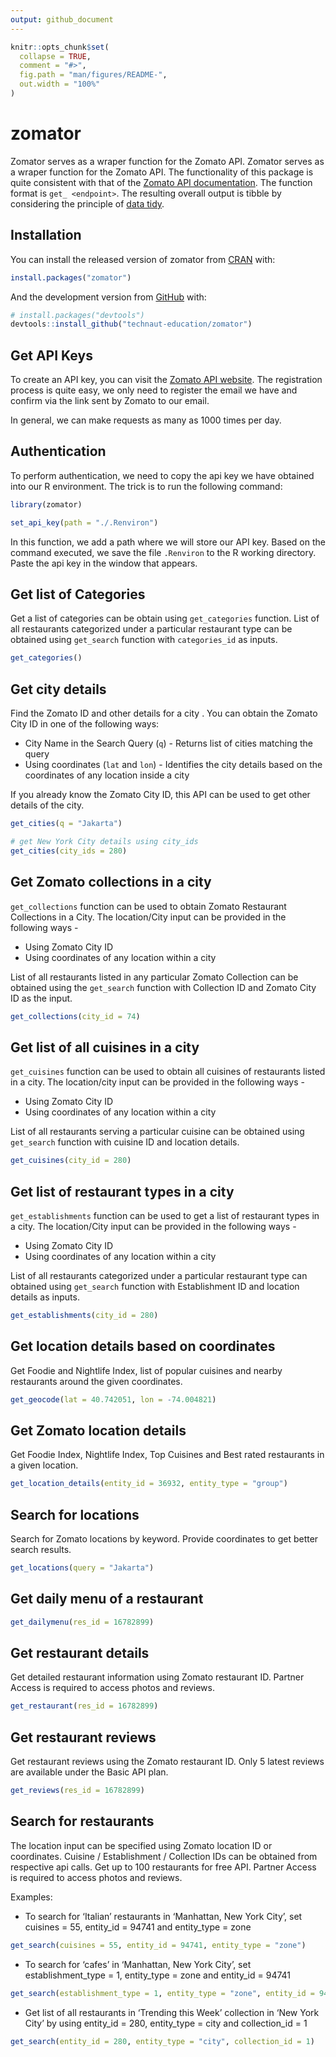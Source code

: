 ---
output: github_document
---

<!-- README.md is generated from README.Rmd. Please edit that file -->

```{r, include = FALSE}
knitr::opts_chunk$set(
  collapse = TRUE,
  comment = "#>",
  fig.path = "man/figures/README-",
  out.width = "100%"
)
```

# zomator

<!-- badges: start -->
<!-- badges: end -->

Zomator serves as a wraper function for the Zomato API. Zomator serves as a wraper function for the Zomato API. The functionality of this package is quite consistent with that of the [Zomato API documentation](https://developers.zomato.com/documentation?lang=id#/). The function format is `get_ <endpoint>`. The resulting overall output is tibble by considering the principle of [data tidy](https://vita.had.co.nz/papers/tidy-data.pdf).

## Installation

You can install the released version of zomator from [CRAN](https://CRAN.R-project.org) with:

``` r
install.packages("zomator")
```

And the development version from [GitHub](https://github.com/) with:

``` r
# install.packages("devtools")
devtools::install_github("technaut-education/zomator")
```
## Get API Keys

To create an API key, you can visit the [Zomato API website](https://developers.zomato.com/api?lang=id#headline2). The registration process is quite easy, we only need to register the email we have and confirm via the link sent by Zomato to our email. 

In general, we can make requests as many as 1000 times per day.


## Authentication

To perform authentication, we need to copy the api key we have obtained into our R environment. The trick is to run the following command:

```{r}
library(zomator)
```

```{r, eval=FALSE}
set_api_key(path = "./.Renviron")
```

In this function, we add a path where we will store our API key. Based on the command executed, we save the file `.Renviron` to the R working directory. Paste the api key in the window that appears.

## Get list of Categories

Get a list of categories can be obtain using `get_categories` function. List of all restaurants categorized under a particular restaurant type can be obtained using `get_search` function with `categories_id` as inputs.

```{r, cache=TRUE}
get_categories()
```

## Get city details

Find the Zomato ID and other details for a city . You can obtain the Zomato City ID in one of the following ways:

* City Name in the Search Query (`q`) - Returns list of cities matching the query
* Using coordinates (`lat` and `lon`) - Identifies the city details based on the coordinates of any location inside a city

If you already know the Zomato City ID, this API can be used to get other details of the city.

```{r, cache=TRUE}
get_cities(q = "Jakarta")
```


```{r, cache=TRUE}
# get New York City details using city_ids
get_cities(city_ids = 280)
```

## Get Zomato collections in a city

`get_collections` function can be used to obtain Zomato Restaurant Collections in a City. The location/City input can be provided in the following ways -

* Using Zomato City ID
* Using coordinates of any location within a city

List of all restaurants listed in any particular Zomato Collection can be obtained using the `get_search` function with Collection ID and Zomato City ID as the input.

```{r, cache=TRUE}
get_collections(city_id = 74)
```


## Get list of all cuisines in a city

`get_cuisines` function can be used to obtain all cuisines of restaurants listed in a city. The location/city input can be provided in the following ways -

* Using Zomato City ID
* Using coordinates of any location within a city

List of all restaurants serving a particular cuisine can be obtained using `get_search` function with cuisine ID and location details.

```{r, eval=FALSE}
get_cuisines(city_id = 280)
```

## Get list of restaurant types in a city

`get_establishments` function can be used to get a list of restaurant types in a city. The location/City input can be provided in the following ways -

* Using Zomato City ID
* Using coordinates of any location within a city

List of all restaurants categorized under a particular restaurant type can obtained using `get_search` function with Establishment ID and location details as inputs.


```{r, eval=FALSE}
get_establishments(city_id = 280)
```

## Get location details based on coordinates

Get Foodie and Nightlife Index, list of popular cuisines and nearby restaurants around the given coordinates.

```{r, eval=FALSE}
get_geocode(lat = 40.742051, lon = -74.004821)
```

## Get Zomato location details

Get Foodie Index, Nightlife Index, Top Cuisines and Best rated restaurants in a given location.

```{r, eval=FALSE}
get_location_details(entity_id = 36932, entity_type = "group")
```

## Search for locations

Search for Zomato locations by keyword. Provide coordinates to get better search results.

```{r, eval=FALSE}
get_locations(query = "Jakarta")
```


## Get daily menu of a restaurant

```{r, eval=FALSE}

get_dailymenu(res_id = 16782899)

```

## Get restaurant details

Get detailed restaurant information using Zomato restaurant ID. Partner Access is required to access photos and reviews.

```{r, cache=TRUE}
get_restaurant(res_id = 16782899)
```


## Get restaurant reviews

Get restaurant reviews using the Zomato restaurant ID. Only 5 latest reviews are available under the Basic API plan.


```{r, cache=TRUE}
get_reviews(res_id = 16782899)
```


## Search for restaurants

The location input can be specified using Zomato location ID or coordinates. Cuisine / Establishment / Collection IDs can be obtained from respective api calls. Get up to 100 restaurants for free API. Partner Access is required to access photos and reviews.

Examples:

* To search for 'Italian' restaurants in 'Manhattan, New York City', set cuisines = 55, entity_id = 94741 and entity_type = zone

```{r, cache=TRUE}
get_search(cuisines = 55, entity_id = 94741, entity_type = "zone")
```

* To search for 'cafes' in 'Manhattan, New York City', set establishment_type = 1, entity_type = zone and entity_id = 94741

```{r, cache=TRUE}
get_search(establishment_type = 1, entity_type = "zone", entity_id = 94741)
```


* Get list of all restaurants in 'Trending this Week' collection in 'New York City' by using entity_id = 280, entity_type = city and collection_id = 1

```{r, cache=TRUE}
get_search(entity_id = 280, entity_type = "city", collection_id = 1)
```







